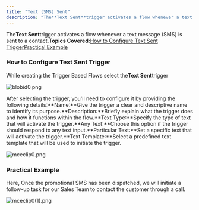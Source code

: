 ```yaml
---
title: "Text (SMS) Sent"
description: "The**Text Sent**trigger activates a flow whenever a text message (SMS) is sent to a contact.**Topics Covered:**[How to Configure Text Sent Trigger](ht..."
---
```


The**Text Sent**trigger activates a flow whenever a text message (SMS) is sent to a contact.**Topics Covered:**[How to Configure Text Sent Trigger](https://support.salesmate.io/hc/en-us/articles/37780053564697-Text-SMS-Sent#h_01J820AEAA3202EDVN0TBQDHD1)[Practical Example](https://support.salesmate.io/hc/en-us/articles/37780053564697-Text-SMS-Sent#h_01J87031KDWHZKBP9RXYK8SNMS)

### How to Configure Text Sent Trigger

While creating the Trigger Based Flows select the**Text Sent**trigger

![blobid0.png](./images/blobid0-2.png)

After selecting the trigger, you'll need to configure it by providing the following details:**Name:**Give the trigger a clear and descriptive name to identify its purpose.**Description:**Briefly explain what the trigger does and how it functions within the flow.**Text Type:**Specify the type of text that will activate the trigger.**Any Text:**Choose this option if the trigger should respond to any text input.**Particular Text:**Set a specific text that will activate the trigger.**Text Template:**Select a predefined text template that will be used to initiate the trigger.

![mceclip0.png](./images/mceclip0-26.png)

### Practical Example

Here, Once the promotional SMS has been dispatched, we will initiate a follow-up task for our Sales Team to contact the customer through a call.

![mceclip0(1).png](./images/mceclip01-14.png)
